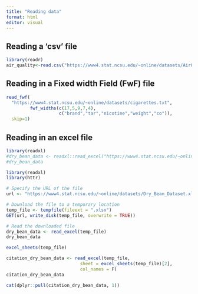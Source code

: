 ```yaml
---
title: "Reading data"
format: html
editor: visual
---
```


## Reading a 'csv' file

```r
library(readr)
air_quality<-read.csv("https://www4.stat.ncsu.edu/~online/datasets/AirQuality.csv")
```

## Reading in a Fixed width Field (FwF) file

```r
read_fwf(
  "https://www4.stat.ncsu.edu/~online/datasets/cigarettes.txt",
         fwf_widths(c(17,5,9,7,4),
                    c("brand","tar","nicotine","weight","co")),
  skip=1)
```

## Reading in an excel file

```r
library(readxl)
#dry_bean_data <- readxl::read_excel("https://www4.stat.ncsu.edu/~online/datasets/Dry_Bean_Dataset.xlsx")
#dry_bean_data
```


```r
library(readxl)
library(httr)

# Specify the URL of the file
url <- "https://www4.stat.ncsu.edu/~online/datasets/Dry_Bean_Dataset.xlsx"

# Download the file to a temporary location
temp_file <- tempfile(fileext = ".xlsx")
GET(url, write_disk(temp_file, overwrite = TRUE))

# Read the downloaded file
dry_bean_data <- read_excel(temp_file)
dry_bean_data

```

```r
excel_sheets(temp_file)
```

```r
citation_dry_bean_data <- read_excel(temp_file, 
                            sheet = excel_sheets(temp_file)[2],
                            col_names = F)
citation_dry_bean_data

cat(dplyr::pull(citation_dry_bean_data, 1))
```

